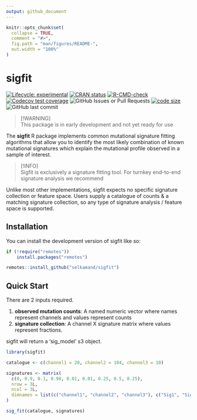 ```yaml
---
output: github_document
---
```


<!-- README.md is generated from README.Rmd. Please edit that file -->

```r
knitr::opts_chunk$set(
  collapse = TRUE,
  comment = "#>",
  fig.path = "man/figures/README-",
  out.width = "100%"
)
```

# sigfit

<!-- badges: start -->
[![Lifecycle: experimental](https://img.shields.io/badge/lifecycle-experimental-orange.svg)](https://lifecycle.r-lib.org/articles/stages.html#experimental)
[![CRAN status](https://www.r-pkg.org/badges/version/sigfit)](https://CRAN.R-project.org/package=sigfit)
[![R-CMD-check](https://github.com/selkamand/sigfit/actions/workflows/R-CMD-check.yaml/badge.svg)](https://github.com/selkamand/sigfit/actions/workflows/R-CMD-check.yaml)
[![Codecov test coverage](https://codecov.io/gh/selkamand/sigfit/branch/main/graph/badge.svg)](https://app.codecov.io/gh/selkamand/sigfit?branch=main)
![GitHub Issues or Pull Requests](https://img.shields.io/github/issues-closed/selkamand/sigfit)
[![code size](https://img.shields.io/github/languages/code-size/selkamand/sigfit.svg)](https://github.com/selkamand/sigfit)
![GitHub last commit](https://img.shields.io/github/last-commit/selkamand/sigfit)
<!-- badges: end -->

> [!WARNING]  
> This package is in early development and not yet ready for use

The **sigfit** R package implements common mutational signature fitting 
algorithms that allow you to identify the most likely combination of known mutational signatures 
which explain the mutational profile observed in a sample of interest.

> [!INFO]  
> Sigfit is exclusively a signature fitting tool. For turnkey end-to-end signature analysis 
> we recommend 

Unlike most other implementations, sigfit expects no specific signature collection or feature space. 
Users supply a catalogue of counts & a matching signature collection, so any type of signature analysis / feature space is supported.

## Installation

You can install the development version of sigfit like so:

``` r
if (!require("remotes"))
    install.packages("remotes")

remotes::install_github("selkamand/sigfit")
```

## Quick Start

There are 2 inputs required. 

1. **observed mutation counts**: A named numeric vector where names represent channels and values represent counts
2. **signature collection**: A channel X signature matrix where values represent fractions.

sigfit will return a 'sig_model' s3 object.

```r
library(sigfit)

catalogue <- c(channel1 = 20, channel2 = 104, channel3 = 10)

signatures <- matrix(
  c(0, 0.9, 0.1, 0.98, 0.01, 0.01, 0.25, 0.5, 0.25),
  nrow = 3L,
  ncol = 3L,
  dimnames = list(c("channel1", "channel2", "channel3"), c("Sig1", "Sig2", "Sig3"))
)

sig_fit(catalogue, signatures)
```
